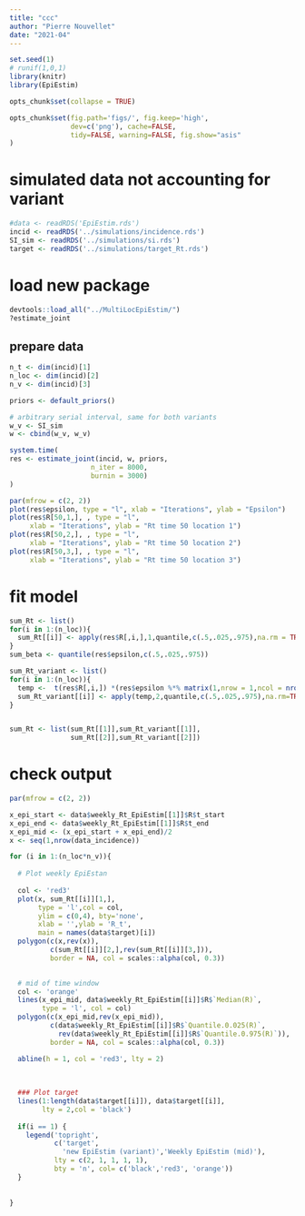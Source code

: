 ```yaml
---
title: "ccc"
author: "Pierre Nouvellet"
date: "2021-04"
---
```


```r
set.seed(1)
# runif(1,0,1)
library(knitr)
library(EpiEstim)

opts_chunk$set(collapse = TRUE)

opts_chunk$set(fig.path='figs/', fig.keep='high', 
               dev=c('png'), cache=FALSE,
               tidy=FALSE, warning=FALSE, fig.show="asis"
)

```



# simulated data not accounting for variant


```r
#data <- readRDS('EpiEstim.rds')
incid <- readRDS('../simulations/incidence.rds')
SI_sim <- readRDS('../simulations/si.rds') 
target <- readRDS('../simulations/target_Rt.rds')

```

# load new package

```r

devtools::load_all("../MultiLocEpiEstim/")
?estimate_joint
```

## prepare data

```r
n_t <- dim(incid)[1]
n_loc <- dim(incid)[2]
n_v <- dim(incid)[3]

priors <- default_priors()

# arbitrary serial interval, same for both variants
w_v <- SI_sim
w <- cbind(w_v, w_v)

system.time(
res <- estimate_joint(incid, w, priors,
                    n_iter = 8000,
                    burnin = 3000)
)

par(mfrow = c(2, 2))
plot(res$epsilon, type = "l", xlab = "Iterations", ylab = "Epsilon")
plot(res$R[50,1,], , type = "l",
     xlab = "Iterations", ylab = "Rt time 50 location 1")
plot(res$R[50,2,], , type = "l",
     xlab = "Iterations", ylab = "Rt time 50 location 2")
plot(res$R[50,3,], , type = "l",
     xlab = "Iterations", ylab = "Rt time 50 location 3")

```

# fit model

```r


sum_Rt <- list()
for(i in 1:(n_loc)){
  sum_Rt[[i]] <- apply(res$R[,i,],1,quantile,c(.5,.025,.975),na.rm = TRUE)
}
sum_beta <- quantile(res$epsilon,c(.5,.025,.975))

sum_Rt_variant <- list()
for(i in 1:(n_loc)){
  temp <-  t(res$R[,i,]) *(res$epsilon %*% matrix(1,nrow = 1,ncol = nrow( res$R[,i,])) )
  sum_Rt_variant[[i]] <- apply(temp,2,quantile,c(.5,.025,.975),na.rm=TRUE)
}


sum_Rt <- list(sum_Rt[[1]],sum_Rt_variant[[1]],
               sum_Rt[[2]],sum_Rt_variant[[2]])
```

# check output

```r
par(mfrow = c(2, 2))

x_epi_start <- data$weekly_Rt_EpiEstim[[1]]$R$t_start 
x_epi_end <- data$weekly_Rt_EpiEstim[[1]]$R$t_end 
x_epi_mid <- (x_epi_start + x_epi_end)/2 
x <- seq(1,nrow(data_incidence))

for (i in 1:(n_loc*n_v)){
  
  # Plot weekly EpiEstan
  
  col <- 'red3'
  plot(x, sum_Rt[[i]][1,],
       type = 'l',col = col,
       ylim = c(0,4), bty='none',
       xlab = '',ylab = 'R_t',
       main = names(data$target)[i])
  polygon(c(x,rev(x)),
          c(sum_Rt[[i]][2,],rev(sum_Rt[[i]][3,])),
          border = NA, col = scales::alpha(col, 0.3))
  

  # mid of time window
  col <- 'orange'
  lines(x_epi_mid, data$weekly_Rt_EpiEstim[[i]]$R$`Median(R)`,
        type = 'l', col = col)
  polygon(c(x_epi_mid,rev(x_epi_mid)),
          c(data$weekly_Rt_EpiEstim[[i]]$R$`Quantile.0.025(R)`,
            rev(data$weekly_Rt_EpiEstim[[i]]$R$`Quantile.0.975(R)`)),
          border = NA, col = scales::alpha(col, 0.3))

  abline(h = 1, col = 'red3', lty = 2)
  
  
  
  ### Plot target
  lines(1:length(data$target[[i]]), data$target[[i]],
        lty = 2,col = 'black')
  
  if(i == 1) {
    legend('topright',
           c('target',
             'new EpiEstim (variant)','Weekly EpiEstim (mid)'),
           lty = c(2, 1, 1, 1, 1),
           bty = 'n', col= c('black','red3', 'orange'))
  }
  
  
}

```


